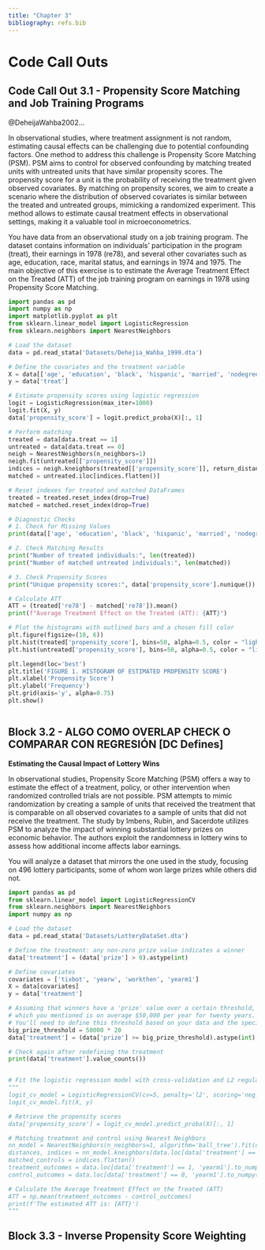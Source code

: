 ```yaml
---
title: "Chapter 3"
bibliography: refs.bib
---
```


# Code Call Outs

## Code Call Out 3.1 - Propensity Score Matching and Job Training Programs

@DeheijaWahba2002...

In observational studies, where treatment assignment is not random, estimating causal effects can be challenging due to potential confounding factors. One method to address this challenge is Propensity Score Matching (PSM). PSM aims to control for observed confounding by matching treated units with untreated units that have similar propensity scores. The propensity score for a unit is the probability of receiving the treatment given observed covariates. By matching on propensity scores, we aim to create a scenario where the distribution of observed covariates is similar between the treated and untreated groups, mimicking a randomized experiment. This method allows to estimate causal treatment effects in observational settings, making it a valuable tool in microeconometrics.

You have data from an observational study on a job training program. The dataset contains information on individuals' participation in the program (treat), their earnings in 1978 (re78), and several other covariates such as age, education, race, marital status, and earnings in 1974 and 1975. The main objective of this exercise is to estimate the Average Treatment Effect on the Treated (ATT) of the job training program on earnings in 1978 using Propensity Score Matching.

```python
import pandas as pd
import numpy as np
import matplotlib.pyplot as plt
from sklearn.linear_model import LogisticRegression
from sklearn.neighbors import NearestNeighbors

# Load the dataset
data = pd.read_stata('Datasets/Dehejia_Wahba_1999.dta')

# Define the covariates and the treatment variable
X = data[['age', 'education', 'black', 'hispanic', 'married', 'nodegree', 're74', 're75']]
y = data['treat']

# Estimate propensity scores using logistic regression
logit = LogisticRegression(max_iter=1000)
logit.fit(X, y)
data['propensity_score'] = logit.predict_proba(X)[:, 1]

# Perform matching
treated = data[data.treat == 1]
untreated = data[data.treat == 0]
neigh = NearestNeighbors(n_neighbors=1)
neigh.fit(untreated[['propensity_score']])
indices = neigh.kneighbors(treated[['propensity_score']], return_distance=False)
matched = untreated.iloc[indices.flatten()]

# Reset indexes for treated and matched DataFrames
treated = treated.reset_index(drop=True)
matched = matched.reset_index(drop=True)

# Diagnostic Checks
# 1. Check for Missing Values
print(data[['age', 'education', 'black', 'hispanic', 'married', 'nodegree', 're74', 're75', 're78']].isnull().sum())

# 2. Check Matching Results
print("Number of treated individuals:", len(treated))
print("Number of matched untreated individuals:", len(matched))

# 3. Check Propensity Scores
print("Unique propensity scores:", data['propensity_score'].nunique())

# Calculate ATT
ATT = (treated['re78'] - matched['re78']).mean()
print(f"Average Treatment Effect on the Treated (ATT): {ATT}")

# Plot the histograms with outlined bars and a chosen fill color
plt.figure(figsize=(10, 6))
plt.hist(treated['propensity_score'], bins=50, alpha=0.5, color = "lightcoral", ec="red", linewidth=1.2, label='Treated (NSW)')
plt.hist(untreated['propensity_score'], bins=50, alpha=0.5, color = "lightblue", ec="blue", linewidth=1.2, label='Control (CPS or PSID)')

plt.legend(loc='best')
plt.title('FIGURE 1. HISTOGRAM OF ESTIMATED PROPENSITY SCORE')
plt.xlabel('Propensity Score')
plt.ylabel('Frequency')
plt.grid(axis='y', alpha=0.75)
plt.show()



```
## Block 3.2 - ALGO COMO OVERLAP CHECK O COMPARAR CON REGRESIÓN [DC Defines]


**Estimating the Causal Impact of Lottery Wins**

In observational studies, Propensity Score Matching (PSM) offers a way to estimate the effect of a treatment, policy, or other intervention when randomized controlled trials are not possible. PSM attempts to mimic randomization by creating a sample of units that received the treatment that is comparable on all observed covariates to a sample of units that did not receive the treatment. The study by Imbens, Rubin, and Sacerdote utilizes PSM to analyze the impact of winning substantial lottery prizes on economic behavior. The authors exploit the randomness in lottery wins to assess how additional income affects labor earnings.

You will analyze a dataset that mirrors the one used in the study, focusing on 496 lottery participants, some of whom won large prizes while others did not.

```python
import pandas as pd
from sklearn.linear_model import LogisticRegressionCV
from sklearn.neighbors import NearestNeighbors
import numpy as np

# Load the dataset
data = pd.read_stata('Datasets/LotteryDataSet.dta')

# Define the treatment: any non-zero prize value indicates a winner
data['treatment'] = (data['prize'] > 0).astype(int)

# Define covariates
covariates = ['tixbot', 'yearw', 'workthen', 'yearm1']
X = data[covariates]
y = data['treatment']

# Assuming that winners have a 'prize' value over a certain threshold, 
# which you mentioned is on average $50,000 per year for twenty years.
# You'll need to define this threshold based on your data and the specifics of your study.
big_prize_threshold = 50000 * 20
data['treatment'] = (data['prize'] >= big_prize_threshold).astype(int)

# Check again after redefining the treatment
print(data['treatment'].value_counts())


# Fit the logistic regression model with cross-validation and L2 regularization
"""
logit_cv_model = LogisticRegressionCV(cv=5, penalty='l2', scoring='neg_log_loss', solver='liblinear')
logit_cv_model.fit(X, y)

# Retrieve the propensity scores
data['propensity_score'] = logit_cv_model.predict_proba(X)[:, 1]

# Matching treatment and control using Nearest Neighbors
nn_model = NearestNeighbors(n_neighbors=1, algorithm='ball_tree').fit(data.loc[data['treatment'] == 0, ['propensity_score']])
distances, indices = nn_model.kneighbors(data.loc[data['treatment'] == 1, ['propensity_score']])
matched_controls = indices.flatten()
treatment_outcomes = data.loc[data['treatment'] == 1, 'yearm1'].to_numpy()
control_outcomes = data.loc[data['treatment'] == 0, 'yearm1'].to_numpy()[matched_controls]

# Calculate the Average Treatment Effect on the Treated (ATT)
ATT = np.mean(treatment_outcomes - control_outcomes)
print(f'The estimated ATT is: {ATT}')
"""
```


## Block 3.3 - Inverse Propensity Score Weighting 
